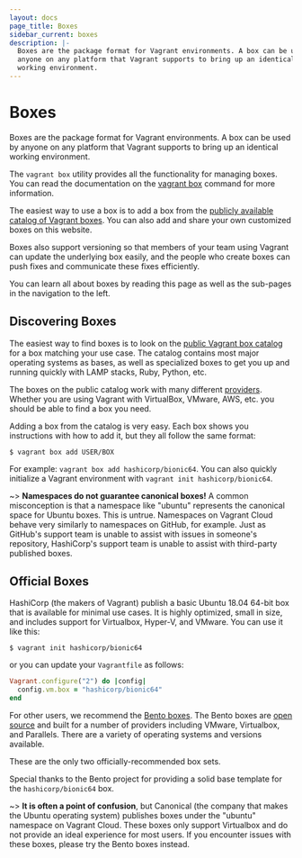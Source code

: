 ```yaml
---
layout: docs
page_title: Boxes
sidebar_current: boxes
description: |-
  Boxes are the package format for Vagrant environments. A box can be used by
  anyone on any platform that Vagrant supports to bring up an identical
  working environment.
---
```


# Boxes

Boxes are the package format for Vagrant environments. A box can be used by
anyone on any platform that Vagrant supports to bring up an identical
working environment.

The `vagrant box` utility provides all the functionality for managing
boxes. You can read the documentation on the [vagrant box](/docs/cli/box.html)
command for more information.

The easiest way to use a box is to add a box from the
[publicly available catalog of Vagrant boxes](https://vagrantcloud.com/boxes/search).
You can also add and share your own customized boxes on this website.

Boxes also support versioning so that members of your team using Vagrant
can update the underlying box easily, and the people who create boxes
can push fixes and communicate these fixes efficiently.

You can learn all about boxes by reading this page as well as the
sub-pages in the navigation to the left.

## Discovering Boxes

The easiest way to find boxes is to look on the
[public Vagrant box catalog](https://vagrantcloud.com/boxes/search)
for a box matching your use case. The catalog contains most major operating
systems as bases, as well as specialized boxes to get you up and running
quickly with LAMP stacks, Ruby, Python, etc.

The boxes on the public catalog work with many different
[providers](/docs/providers/). Whether you are using Vagrant with
VirtualBox, VMware, AWS, etc. you should be able to find a box you need.

Adding a box from the catalog is very easy. Each box shows you instructions
with how to add it, but they all follow the same format:

```
$ vagrant box add USER/BOX
```

For example: `vagrant box add hashicorp/bionic64`. You can also quickly
initialize a Vagrant environment with `vagrant init hashicorp/bionic64`.

~> **Namespaces do not guarantee canonical boxes!** A common misconception is
that a namespace like "ubuntu" represents the canonical space for Ubuntu boxes.
This is untrue. Namespaces on Vagrant Cloud behave very similarly to namespaces on
GitHub, for example. Just as GitHub's support team is unable to assist with
issues in someone's repository, HashiCorp's support team is unable to assist
with third-party published boxes.

## Official Boxes

HashiCorp (the makers of Vagrant) publish a basic Ubuntu 18.04 64-bit box that is available for minimal use cases. It is highly optimized, small in size, and includes support for Virtualbox, Hyper-V, and VMware. You can use it like this:

```shell
$ vagrant init hashicorp/bionic64
```

or you can update your `Vagrantfile` as follows:

```ruby
Vagrant.configure("2") do |config|
  config.vm.box = "hashicorp/bionic64"
end
```

For other users, we recommend the [Bento boxes](https://vagrantcloud.com/bento). The Bento boxes are [open source](https://github.com/chef/bento) and built for a number of providers including VMware, Virtualbox, and Parallels. There are a variety of operating systems and versions available.

These are the only two officially-recommended box sets.

Special thanks to the Bento project for providing a solid base template for the `hashicorp/bionic64` box.

~> **It is often a point of confusion**, but Canonical (the company that makes the Ubuntu operating system) publishes boxes under the "ubuntu" namespace on Vagrant Cloud. These boxes only support Virtualbox and do not provide an ideal experience for most users. If you encounter issues with these boxes, please try the Bento boxes instead.
